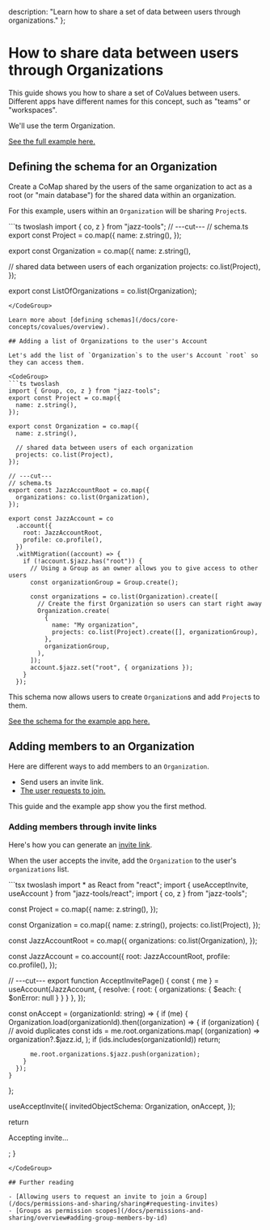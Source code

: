   description: "Learn how to share a set of data between users through organizations."
};


# How to share data between users through Organizations

This guide shows you how to share a set of CoValues between users. Different apps have different names for this concept, such as "teams" or "workspaces".

We'll use the term Organization.

[See the full example here.](https://github.com/garden-co/jazz/tree/main/examples/organization)

## Defining the schema for an Organization

Create a CoMap shared by the users of the same organization to act as a root (or "main database") for the shared data within an organization.

For this example, users within an `Organization` will be sharing `Project`s.

<CodeGroup>
```ts twoslash
import { co, z } from "jazz-tools";
// ---cut---
// schema.ts
export const Project = co.map({
  name: z.string(),
});

export const Organization = co.map({
  name: z.string(),

  // shared data between users of each organization
  projects: co.list(Project), 
});

export const ListOfOrganizations = co.list(Organization);
```
</CodeGroup>

Learn more about [defining schemas](/docs/core-concepts/covalues/overview).

## Adding a list of Organizations to the user's Account

Let's add the list of `Organization`s to the user's Account `root` so they can access them.

<CodeGroup>
```ts twoslash
import { Group, co, z } from "jazz-tools";
export const Project = co.map({
  name: z.string(),
});

export const Organization = co.map({
  name: z.string(),

  // shared data between users of each organization
  projects: co.list(Project),
});

// ---cut---
// schema.ts
export const JazzAccountRoot = co.map({
  organizations: co.list(Organization),
});

export const JazzAccount = co
  .account({
    root: JazzAccountRoot,
    profile: co.profile(),
  })
  .withMigration((account) => {
    if (!account.$jazz.has("root")) {
      // Using a Group as an owner allows you to give access to other users
      const organizationGroup = Group.create();

      const organizations = co.list(Organization).create([
        // Create the first Organization so users can start right away
        Organization.create(
          {
            name: "My organization",
            projects: co.list(Project).create([], organizationGroup),
          },
          organizationGroup,
        ),
      ]);
      account.$jazz.set("root", { organizations });
    }
  });
```
</CodeGroup>

This schema now allows users to create `Organization`s and add `Project`s to them.

[See the schema for the example app here.](https://github.com/garden-co/jazz/blob/main/examples/organization/src/schema.ts)

## Adding members to an Organization

Here are different ways to add members to an `Organization`.

- Send users an invite link.
- [The user requests to join.](/docs/permissions-and-sharing/sharing#requesting-invites)

This guide and the example app show you the first method.

### Adding members through invite links

Here's how you can generate an [invite link](/docs/permissions-and-sharing/sharing#invites).

When the user accepts the invite, add the `Organization` to the user's `organizations` list.

<CodeGroup>
```tsx twoslash
import * as React from "react";
import { useAcceptInvite, useAccount } from "jazz-tools/react";
import { co, z } from "jazz-tools";

const Project = co.map({
  name: z.string(),
});

const Organization = co.map({
  name: z.string(),
  projects: co.list(Project),
});

const JazzAccountRoot = co.map({
  organizations: co.list(Organization),
});

const JazzAccount = co.account({
  root: JazzAccountRoot,
  profile: co.profile(),
});

// ---cut---
export function AcceptInvitePage() {
  const { me } = useAccount(JazzAccount, {
    resolve: { root: { organizations: { $each: { $onError: null } } } },
  });

  const onAccept = (organizationId: string) => {
    if (me) {
      Organization.load(organizationId).then((organization) => {
        if (organization) {
          // avoid duplicates
          const ids = me.root.organizations.map(
            (organization) => organization?.$jazz.id,
          );
          if (ids.includes(organizationId)) return;

          me.root.organizations.$jazz.push(organization);
        }
      });
    }
  };

  useAcceptInvite({
    invitedObjectSchema: Organization,
    onAccept,
  });

  return <p>Accepting invite...</p>;
}
```
</CodeGroup>

## Further reading

- [Allowing users to request an invite to join a Group](/docs/permissions-and-sharing/sharing#requesting-invites)
- [Groups as permission scopes](/docs/permissions-and-sharing/overview#adding-group-members-by-id)
